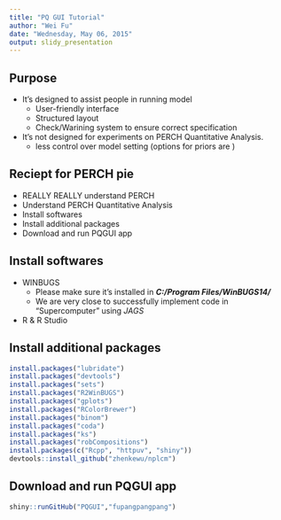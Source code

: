 ```yaml
---
title: "PQ GUI Tutorial"
author: "Wei Fu"
date: "Wednesday, May 06, 2015"
output: slidy_presentation
---
```


## Purpose

- It's designed to assist people in running model
    - User-friendly interface
    - Structured layout
    - Check/Warining system to ensure correct specification
- It's not designed for experiments on PERCH Quantitative Analysis.
    - less control over model setting (options for priors are )

## Reciept for PERCH pie

- REALLY REALLY understand PERCH
- Understand PERCH Quantitative Analysis
- Install softwares
- Install additional packages
- Download and run PQGUI app

## Install softwares

- WINBUGS
    - Please make sure it's installed in ***C:/Program Files/WinBUGS14/***
    - We are very close to successfully implement code in "Supercomputer" using *JAGS*

- R & R Studio

## Install additional packages
```r
install.packages("lubridate")
install.packages("devtools")
install.packages("sets")
install.packages("R2WinBUGS")
install.packages("gplots")
install.packages("RColorBrewer")
install.packages("binom")
install.packages("coda")
install.packages("ks")
install.packages("robCompositions")
install.packages(c("Rcpp", "httpuv", "shiny"))
devtools::install_github("zhenkewu/nplcm")
```
## Download and run PQGUI app

```r
shiny::runGitHub("PQGUI","fupangpangpang")
```




